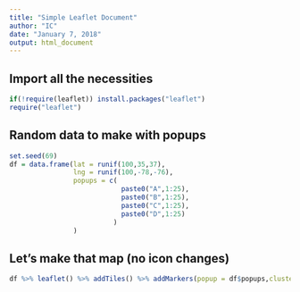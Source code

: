 ```yaml
---
title: "Simple Leaflet Document"
author: "IC"
date: "January 7, 2018"
output: html_document
---
```


## Import all the necessities 

```r
if(!require(leaflet)) install.packages("leaflet")
require("leaflet")
```

## Random data to make with popups

```r
set.seed(69)
df = data.frame(lat = runif(100,35,37),
                lng = runif(100,-78,-76),
                popups = c(
                            paste0("A",1:25),
                            paste0("B",1:25),
                            paste0("C",1:25),
                            paste0("D",1:25)
                          )
                )
```

## Let's make that map (no icon changes)

```r
df %>% leaflet() %>% addTiles() %>% addMarkers(popup = df$popups,clusterOptions = markerClusterOptions())
```